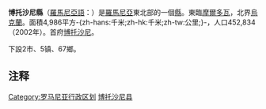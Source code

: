 {{Romanian counties infobox
|name=Botoșani
|map=Botosani.png
|coa=CoABotosaniCounty.png
|Historic region=Moldavia
|lDevelopment region=[[Nord-Est_(development_region)|Nord-Est]]
|capital=Botoșani
|ind=BT
|population=452,834
|asof=2002
|density=91
|area=4,986
|webc=http://www.cjbotosani.ro/
|webp=http://www.prefecturabotosani.ro/
|telpref=31
}}
'''博托沙尼縣'''（[[羅馬尼亞語|羅馬尼亞語]]：'''{{lang|ro|Județul Botoșani}}'''）是[[羅馬尼亞|羅馬尼亞]]東北部的一個[[羅馬尼亞行政區劃|縣]]。東臨[[摩爾多瓦|摩爾多瓦]]，北界[[烏克蘭|烏克蘭]]。面積4,986平方-{zh-hans:千米;zh-hk:千米;zh-tw:公里;}-，人口452,834（2002年）。首府[[博托沙尼|博托沙尼]]。

下設2市、5镇、67鄉。

==注释==
{{reflist}}

{{羅馬尼亞行政區劃}}
{{Botoșani County}}
{{DEFAULTSORT:Județul Botoșani}}
[[Category:罗马尼亚行政区划|Category:罗马尼亚行政区划]]
[[Category:博托沙尼县|]]